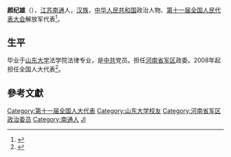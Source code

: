 '''颜纪雄'''（{{bd|1951年||}}），[[江苏|江苏]][[南通|南通]]人，[[汉族|汉族]]，[[中华人民共和国|中华人民共和国]]政治人物、[[第十一届全国人民代表大会|第十一届全国人民代表大会]]解放军代表<ref>{{cite web|author=新华网|title=第十一届全国人大代表|url=http://news.xinhuanet.com/ziliao/2008-03/03/content_7708230.htm?node=36628|publisher=新华网|accessdate=2014-01-07|archive-date=2014-01-10|archive-url=https://web.archive.org/web/20140110211415/http://news.xinhuanet.com/ziliao/2008-03/03/content_7708230.htm?node=36628|dead-url=no}}</ref>。

==生平==
毕业于[[山东大学|山东大学]]法学院法律专业，是[[中共|中共]]党员。担任[[河南省军区|河南省军区]]政委。2008年起担任全国人大代表<ref>{{cite news|title=全国人大代表信息-颜纪雄|url= http://210.82.31.1:8084/delegate/viewDelegate.action?dbid=112984|accessdate=2013-04-05|newspaper=全国人大网|archive-url=https://web.archive.org/web/20160306173125/http://www.npc.gov.cn/delegate/viewDelegate.action?dbid=112984|archive-date=2016-03-06|dead-url=yes}}</ref>。

==參考文獻==
{{reflist}}

{{Authority control}}
{{DEFAULTSORT:Y}}
[[Category:第十一届全国人大代表|Category:第十一届全国人大代表]]
[[Category:山东大学校友|Category:山东大学校友]]
[[Category:河南省军区政治委员|Category:河南省军区政治委员]]
[[Category:南通人|Category:南通人]]
[[Category:颜姓|JI]]